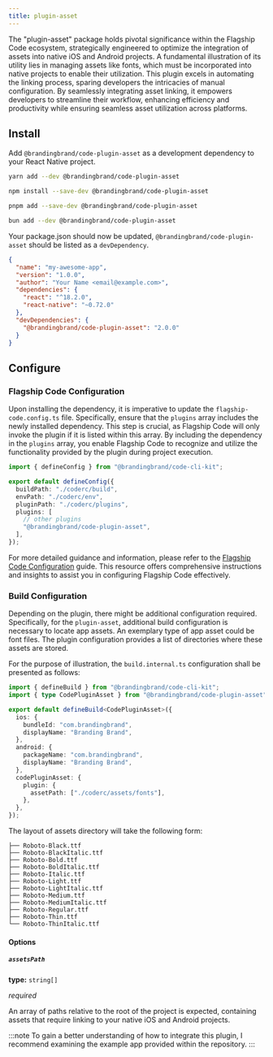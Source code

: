 ```yaml
---
title: plugin-asset
---
```


The "plugin-asset" package holds pivotal significance within the Flagship Code ecosystem, strategically engineered to optimize the integration of assets into native iOS and Android projects. A fundamental illustration of its utility lies in managing assets like fonts, which must be incorporated into native projects to enable their utilization. This plugin excels in automating the linking process, sparing developers the intricacies of manual configuration. By seamlessly integrating asset linking, it empowers developers to streamline their workflow, enhancing efficiency and productivity while ensuring seamless asset utilization across platforms.

## Install

Add `@brandingbrand/code-plugin-asset` as a development dependency to your React Native project.


<Tabs>
<TabItem label="yarn">

```sh
yarn add --dev @brandingbrand/code-plugin-asset
```

</TabItem>
<TabItem label="npm">

```sh
npm install --save-dev @brandingbrand/code-plugin-asset
```

</TabItem>
<TabItem label="pnpm">

```sh
pnpm add --save-dev @brandingbrand/code-plugin-asset
```

</TabItem>
<TabItem label="bun">

```sh
bun add --dev @brandingbrand/code-plugin-asset
```

</TabItem>
</Tabs>

Your package.json should now be updated, `@brandingbrand/code-plugin-asset` should be listed as a `devDependency`.

```json title="package.json" ins={10}
{
  "name": "my-awesome-app",
  "version": "1.0.0",
  "author": "Your Name <email@example.com>",
  "dependencies": {
    "react": "^18.2.0",
    "react-native": "~0.72.0"
  },
  "devDependencies": {
    "@brandingbrand/code-plugin-asset": "2.0.0"
  }
}
```

## Configure

### Flagship Code Configuration

Upon installing the dependency, it is imperative to update the `flagship-code.config.ts` file. Specifically, ensure that the `plugins` array includes the newly installed dependency. This step is crucial, as Flagship Code will only invoke the plugin if it is listed within this array. By including the dependency in the `plugins` array, you enable Flagship Code to recognize and utilize the functionality provided by the plugin during project execution.

```ts title="flagship-code.config.ts" ins={9}
import { defineConfig } from "@brandingbrand/code-cli-kit";

export default defineConfig({
  buildPath: "./coderc/build",
  envPath: "./coderc/env",
  pluginPath: "./coderc/plugins",
  plugins: [
    // other plugins
    "@brandingbrand/code-plugin-asset",
  ],
});
```

For more detailed guidance and information, please refer to the [Flagship Code Configuration](/guides/config) guide. This resource offers comprehensive instructions and insights to assist you in configuring Flagship Code effectively.

### Build Configuration

Depending on the plugin, there might be additional configuration required. Specifically, for the `plugin-asset`, additional build configuration is necessary to locate app assets. An exemplary type of app asset could be font files. The plugin configuration provides a list of directories where these assets are stored.

For the purpose of illustration, the `build.internal.ts` configuration shall be presented as follows:

```ts title="build.internal.ts"
import { defineBuild } from "@brandingbrand/code-cli-kit";
import { type CodePluginAsset } from "@brandingbrand/code-plugin-asset";

export default defineBuild<CodePluginAsset>({
  ios: {
    bundleId: "com.brandingbrand",
    displayName: "Branding Brand",
  },
  android: {
    packageName: "com.brandingbrand",
    displayName: "Branding Brand",
  },
  codePluginAsset: {
    plugin: {
      assetPath: ["./coderc/assets/fonts"],
    },
  },
});
```

The layout of assets directory will take the following form:

```
├── Roboto-Black.ttf
├── Roboto-BlackItalic.ttf
├── Roboto-Bold.ttf
├── Roboto-BoldItalic.ttf
├── Roboto-Italic.ttf
├── Roboto-Light.ttf
├── Roboto-LightItalic.ttf
├── Roboto-Medium.ttf
├── Roboto-MediumItalic.ttf
├── Roboto-Regular.ttf
├── Roboto-Thin.ttf
└── Roboto-ThinItalic.ttf
```

#### Options

##### `assetsPath`

**type:** `string[]`

_required_

An array of paths relative to the root of the project is expected, containing assets that require linking to your native iOS and Android projects.

:::note
To gain a better understanding of how to integrate this plugin, I recommend examining the example app provided within the repository.
:::
